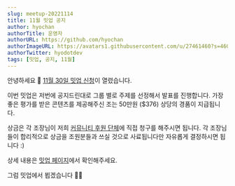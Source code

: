 ```yaml
---
slug: meetup-20221114
title: 11월 밋업 공지
author: hyochan
authorTitle: 운영자
authorURL: https://github.com/hyochan
authorImageURL: https://avatars1.githubusercontent.com/u/27461460?s=460&u=b5860875e26d33fd70fd210f4ea74f81cdf9d99b&v=4
authorTwitter: hyodotdev
tags: [밋업, 공지, 11월]
---
```



안녕하세요 👋
[11월 30일 밋업 신청](https://www.meetup.com/ko-KR/crossplatformkorea/events/289741685)이 열렸습니다.

이번 밋업은 저번에 공지드린대로 그룹 별로 주제를 선정해서 발표를 진행합니다. 가장 좋은 평가를 받은 콘텐츠를 제공해주신 조는 50만원 ($376) 상당의 경품이 지급됩니다.

상금은 각 조장님이 저희 [커뮤니티 후원 단체](https://opencollective.com/crossplatformkorea)에 직접 청구를 해주시면 됩니다. 각 조장님들이 합리적으로 상금을 조원분들과 쓰실 것으로 사료됩니다만 자유롭게 결정하시면 됩니다 :)

상세 내용은 [밋업 페이지](https://www.meetup.com/ko-KR/crossplatformkorea/events/289741685)에서 확인해주세요.

그럼 밋업에서 뵙겠습니다 🙇🏻

<AdFitMobileBanner
  unit="DAN-cQauA1ifRr7lrdqY"
  className="adfit-middle-mobile-2022-11-14"
/>

